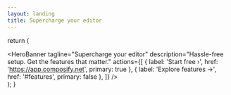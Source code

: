 ```yaml
---
layout: landing
title: Supercharge your editor
---
```



  return (
    <main>
      <HeroBanner
        tagline="Supercharge your editor"
        description="Hassle-free setup. Get the features that matter."
        actions={[
          { label: 'Start free ›', href: 'https://app.composify.net', primary: true },
          { label: 'Explore features →', href: '#features', primary: false },
        ]}
      />
      <PriceCalculator />
      <PlanGroup />
      <FeatureGroup
        id="features"
        title="The fastest way to build Server Driven UI."
        description="Build and ship with our cloud — everything you need is ready out of the box."
      >
        <FeatureItemCompact
          emoji="🌐"
          title="Managed hosting, unlimited bandwidth"
          description="We take care of deployment, scaling, and infrastructure — with unlimited bandwidth, so traffic spikes are never a concern."
        />
        <FeatureItemCompact
          emoji="🙌"
          title="Real-time collaboration"
          description="Work together in the same editor, see updates instantly, and avoid merge conflicts. Collaboration that actually feels seamless."
        />
        <FeatureItemCompact
          emoji="⏳"
          title="Time-travel version history"
          description="Roll back to any previous version in seconds. Explore the full history and experiment freely without worrying about losing progress."
          planned={true}
        />
        <FeatureItemCompact
          emoji="💳"
          title="Start free and pay as you go"
          description="No upfront costs or hidden fees. Get started for free and pay only for the resources you use, scaling as your needs grow."
        />
      </FeatureGroup>
    </main>
  );
}
